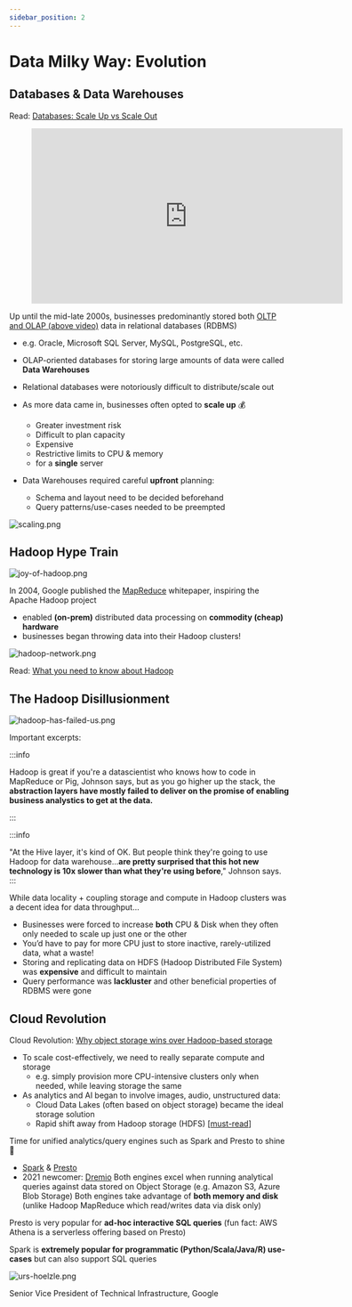 ```yaml
---
sidebar_position: 2
---
```


# Data Milky Way: Evolution

## Databases & Data Warehouses 
Read: [Databases: Scale Up vs Scale Out](https://hackernoon.com/database-scaling-horizontal-and-vertical-scaling-85edd2fd9944)

<figure class="video-container">
    <iframe width="560" height="315" src="https://www.youtube.com/embed/-v3PhEtOuxw" title="YouTube video player" frameborder="0" allow="accelerometer; autoplay; clipboard-write; encrypted-media; gyroscope; picture-in-picture" allowfullscreen></iframe>
</figure>

Up until the mid-late 2000s, businesses predominantly stored both [OLTP and OLAP (above video)](https://www.youtube.com/watch?v=-v3PhEtOuxw&ab_channel=DataCamp) data in relational databases (RDBMS)
* e.g. Oracle, Microsoft SQL Server, MySQL, PostgreSQL, etc.
* OLAP-oriented databases for storing large amounts of data were called **Data Warehouses**
* Relational databases were notoriously difficult to distribute/scale out
* As more data came in, businesses often opted to **scale up** 💰
  * Greater investment risk
  * Difficult to plan capacity
  * Expensive
  * Restrictive limits to CPU & memory
  * for a **single** server

* Data Warehouses required careful **upfront** planning:
  * Schema and layout need to be decided beforehand
  * Query patterns/use-cases needed to be preempted

<div style={{textAlign: 'center'}}>

  ![scaling.png](./assets/scaling.png)

</div>


## Hadoop Hype Train
<div style={{textAlign: 'center'}}>

![joy-of-hadoop.png](./assets/joy-of-hadoop.png)

</div>


In 2004, Google published the [MapReduce](https://www.youtube.com/watch?v=s8EPQpgpWVE&ab_channel=CBTNuggets) whitepaper, inspiring the Apache Hadoop project
* enabled **(on-prem)** distributed data processing on **commodity (cheap) hardware**
* businesses began throwing data into their Hadoop clusters!

<div style={{textAlign: 'center'}}>

![hadoop-network.png](./assets/hadoop-network.png)

Read: [What you need to know about Hadoop](https://www.oreilly.com/content/hadoop-what-you-need-to-know/)

</div>


## The Hadoop Disillusionment
<div style={{textAlign: 'center'}}>

![hadoop-has-failed-us.png](./assets/hadoop-has-failed-us.png)

</div>

Important excerpts:

:::info

Hadoop is great if you're a datascientist who knows how to code in MapReduce or Pig, Johnson says, but as you go higher up the stack, the **abstraction layers have mostly failed to deliver on the promise of enabling business analystics to get at the data.**

:::

:::info

"At the Hive layer, it's kind of OK. But people think they're going to use Hadoop for data warehouse...**are pretty surprised that this hot new technology is 10x slower than what they're using before**," Johnson says.
:::


While data locality + coupling storage and compute in Hadoop clusters was a decent idea for data throughput… 
* Businesses were forced to increase **both** CPU & Disk when they often only needed to
scale up just one or the other
* You’d have to pay for more CPU just to store inactive, rarely-utilized data, what a waste!
* Storing and replicating data on HDFS (Hadoop Distributed File System) was **expensive**
and difficult to maintain
* Query performance was **lackluster** and other beneficial properties of RDBMS were gone

## Cloud Revolution
Cloud Revolution: [Why object storage wins over Hadoop-based storage](https://www.ibm.com/cloud/blog/cutting-cord-separating-data-compute-data-lake-object-storage)
* To scale cost-effectively, we need to really separate compute and storage
  * e.g. simply provision more CPU-intensive clusters only when needed, while leaving storage the same
* As analytics and AI began to involve images, audio, unstructured data:
  * Cloud Data Lakes (often based on object storage) became the ideal storage solution
  * Rapid shift away from Hadoop storage (HDFS) [[must-read](https://blogs.oracle.com/bigdata/post/what-is-object-storage)]

Time for unified analytics/query engines such as Spark and Presto to shine  💫
* [Spark](https://www.oreilly.com/library/view/learning-spark-2nd/9781492050032/ch01.html) & [Presto](https://prestodb.io/overview.html)
* 2021 newcomer: [Dremio](https://www.dremio.com/)
Both engines excel when running analytical queries against data stored on Object Storage (e.g. Amazon S3, Azure Blob Storage)
Both engines take advantage of **both memory and disk** (unlike Hadoop MapReduce which read/writes data via disk only)

Presto is very popular for **ad-hoc interactive SQL queries**
(fun fact: AWS Athena is a serverless offering based on Presto)

Spark is **extremely popular for programmatic (Python/Scala/Java/R)
use-cases** but can also support SQL queries

<div style={{textAlign: 'center'}}>

![urs-hoelzle.png](./assets/urs-hoelzle.png)

Senior Vice President of Technical Infrastructure, Google

</div>